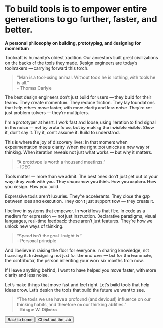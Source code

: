 
# To build tools is to empower entire generations to go further, faster, and better.
**A personal philosophy on building, prototyping, and designing for momentum**

Toolcraft is humanity’s oldest tradition. Our ancestors built great civilizations on the backs of the tools they made. Design engineers are today’s toolmakers — carrying forward this torch.

<Shader fs={toolcraft} />

> "Man is a tool-using animal. Without tools he is nothing, with tools he is all."  
> <span className="text-muted-foreground font-normal text-sm">- Thomas Carlyle</span>

The best design engineers don’t just build for users — they build for their teams. They create momentum. They reduce friction. They lay foundations that help others move faster, with more clarity and less noise. They’re not just problem solvers — they’re multipliers.

I'm a prototyper at heart. I work fast and loose, using iteration to find signal in the noise — not by brute force, but by making the invisible visible. Show it, don’t say it. Try it, don’t assume it. Build to understand.

This is where the joy of discovery lives: In that moment when experimentation meets clarity. When the right tool unlocks a new way of thinking. When iteration reveals not just what works — but why it matters.

<Shader fs={iteration} />

> “A prototype is worth a thousand meetings.”  
> <span className="text-muted-foreground font-normal text-sm">- IDEO</span>

Tools matter — more than we admit. The best ones don’t just get out of your way; they work with you. They shape how you think. How you explore. How you design. How you build.

Expressive tools aren’t luxuries. They’re accelerants. They close the gap between idea and execution. They don’t just support flow — they create it.

I believe in systems that empower. In workflows that flex. In code as a medium for expression — not just instruction. Declarative paradigms, visual languages, real-time feedback: these aren’t just features. They’re how we unlock new ways of thinking.

<Shader fs={intention} />

> “Speed isn’t the goal. Insight is.”  
> <span className="text-muted-foreground font-normal text-sm">- Personal principle</span>

And I believe in raising the floor for everyone. In sharing knowledge, not hoarding it. In designing not just for the end user — but for the teammate, the contributor, the person inheriting your work six months from now.

If I leave anything behind, I want to have helped you move faster, with more clarity and less noise.

Let’s make things that move fast and feel right. Let’s build tools that help ideas grow. Let’s design the tools that build the future we want to see.

> “The tools we use have a profound (and devious!) influence on our thinking habits, and therefore on our thinking abilities.”  
> <span className="text-muted-foreground font-normal text-sm">- Edsger W. Dijkstra</span>

<div className="flex flex-col not-prose gap-4">
  <Flicker />
  <div className="flex justify-between">
    <Button variant="secondary" size="sm" asChild>
      <Link href="/" className="text-muted-foreground">
        <ArrowLeftIcon className="size-3" />
        Back to home
      </Link>
    </Button>
    <Button variant="secondary" size="sm" asChild>
      <Link href="/lab" className="text-muted-foreground">
        Check out the Lab
        <ArrowRightIcon className="size-3" />
      </Link>
    </Button>
  </div>
</div>
